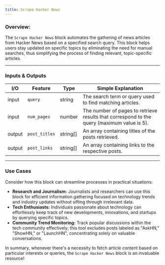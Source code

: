 ```yaml
---
title: Scrape Hacker News
---
```


### **Overview:**

The `Scrape Hacker News` block automates the gathering of news articles from Hacker News based on a specified search query. This block helps users stay updated on specific topics by eliminating the need for manual searches, thus simplifying the process of finding relevant, topic-specific articles.

---

### Inputs & Outputs

| I/O    | Feature       | Type     | Simple Explanation                                                                         |
| ------ | ------------- | -------- | ------------------------------------------------------------------------------------------ |
| input  | `query`       | string   | The search term or query used to find matching articles.                                   |
| input  | `num_pages`   | number   | The number of pages to retrieve results that correspond to the query (maximum value is 5). |
| output | `post_titles` | string[] | An array containing titles of the posts retrieved.                                         |
| output | `post_links`  | string[] | An array containing links to the respective posts.                                         |

---

### Use Cases

Consider how this block can streamline processes in practical situations:

- **Research and Journalism:** Journalists and researchers can use this block for efficient information gathering focused on technology trends and industry updates without sifting through irrelevant data.
- **Tech Enthusiasts:** Individuals passionate about technology can effortlessly keep track of new developments, innovations, and startups by querying specific topics.
- **Community Trend Monitoring:** Track popular discussions within the tech community effectively; this tool excludes posts labeled as "AskHN," "ShowHN," or "LaunchHN", concentrating solely on valuable conversations.

In summary, whenever there's a necessity to fetch article content based on particular interests or queries, the `Scrape Hacker News` block is an invaluable resource!
